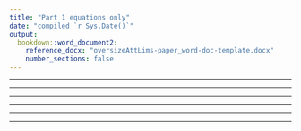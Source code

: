 ```yaml
---
title: "Part 1 equations only"
date: "compiled `r Sys.Date()`"
output:
  bookdown::word_document2:
    reference_docx: "oversizeAttLims-paper_word-doc-template.docx"
    number_sections: false
---
```



\begin{equation}
w_{whole-soil} = w_{<425{\mu}m~fraction} \times m_{<425{\mu}m~fraction}
(\#eq:oversize-correction-formula)
\end{equation}


___


\begin{equation}
w_{whole-soil} = (1 - c) \times w_{fines}
(\#eq:linear-law-of-mixtures)
\end{equation}


___


\begin{equation}
w_{matrix} = \frac{w_{whole-soil}}{m_{<2\mu m}}
(\#eq:barnes-matrix-water-content)
\end{equation}


___


\begin{equation}
T_{max}~(kJ~m^{-3}) = \frac{\frac{PI}{LL}-0.3397}{0.0077}
(\#eq:moreno-marato-toughness-equation)
\end{equation}


___


\begin{equation}
SSA = \frac{4~pi~r^2} {\frac{4}{3} ~ \pi ~ r^3 ~ \rho_p}
(\#eq:specific-surface-area)
\end{equation}


___


\begin{equation}
w_{matrix} = \frac{w_{whole-soil}}{1 - m_{coarse~addition}}
(\#eq:my-matrix-water-content)
\end{equation}

___



